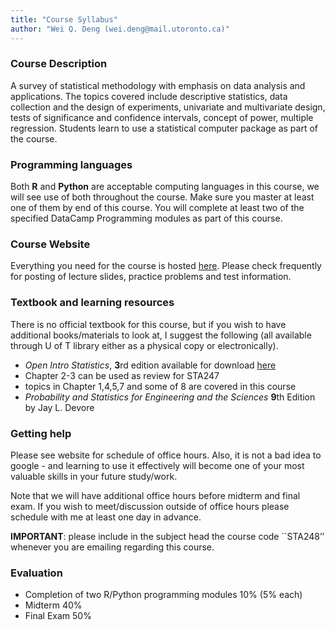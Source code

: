 ```yaml
---
title: "Course Syllabus"
author: "Wei Q. Deng (wei.deng@mail.utoronto.ca)"
---
```



### Course Description

A survey of statistical methodology with emphasis on data analysis and applications. The topics covered include descriptive statistics, data collection and the design of experiments, univariate and multivariate design, tests of significance and confidence intervals, concept of power, multiple regression. Students learn to use a statistical computer package as part of the course.


### Programming languages

Both **R** and **Python** are acceptable computing languages in this course, we will see use of both throughout the course. Make sure you master at least one of them by end of this course. You will complete at least two of the specified DataCamp Programming modules as part of this course.

### Course Website

Everything you need for the course is hosted [here](https://weiakanedeng.github.io/STA248H1_2018Summer/). Please check frequently for posting of lecture slides, practice problems and test information.

### Textbook and learning resources

There is no official textbook for this course, but if you wish to have additional books/materials to look at, I suggest the following (all available through U of T library either as a physical copy or electronically).

* *Open Intro Statistics*, **3**rd edition available for download [here](https://www.openintro.org/stat/textbook.php)
+  Chapter 2-3 can be used as review for STA247
+  topics in Chapter 1,4,5,7 and some of 8 are covered in this course
* *Probability and Statistics for Engineering and the Sciences* **9**th Edition by Jay L. Devore

### Getting help 

Please see website for schedule of office hours. Also, it is not a bad idea to google - and learning to use it effectively will become one of your most valuable skills in your future study/work.

Note that we will have additional office hours before midterm and final exam. If you wish to meet/discussion outside of office hours please schedule with me at least one day in advance.

**IMPORTANT**: please include in the subject head the course code ``STA248'' whenever you are emailing regarding this course.

### Evaluation

* Completion of two R/Python programming modules 10\% (5\% each)
* Midterm 40\%
* Final Exam 50\%

